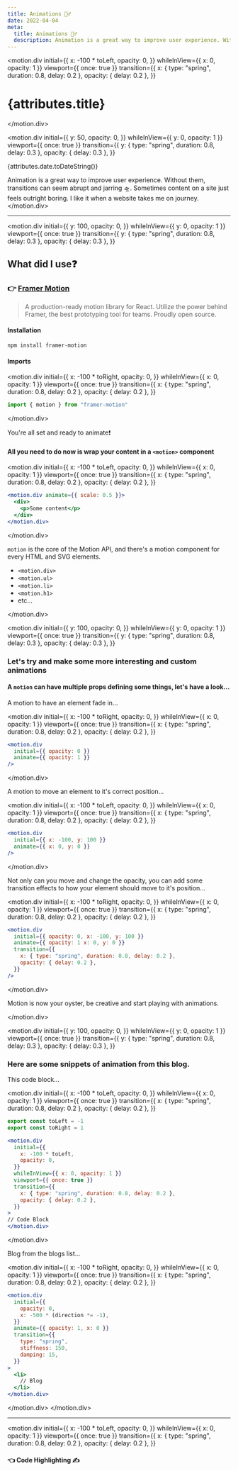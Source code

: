 ```yaml
---
title: Animations 🏃‍♂️
date: 2022-04-04
meta:
  title: Animations 🏃‍♂️
  description: Animation is a great way to improve user experience. Without them, transitions can seem abrupt and jarring 🛸. I like it when a website takes me on journey.
---
```




<motion.div
  initial={{
    x: -100 * toLeft,
    opacity: 0,
  }}
  whileInView={{ x: 0, opacity: 1 }}
  viewport={{ once: true }}
  transition={{
    x: { type: "spring", duration: 0.8, delay: 0.2 },
    opacity: { delay: 0.2 },
  }}
>
# {attributes.title}
</motion.div>

<motion.div
  initial={{
    y: 50,
    opacity: 0,
  }}
  whileInView={{ y: 0, opacity: 1 }}
  viewport={{ once: true }}
  transition={{
    y: { type: "spring", duration: 0.8, delay: 0.3 },
    opacity: { delay: 0.3 },
  }}
>
{attributes.date.toDateString()}

Animation is a great way to improve user experience. Without them, transitions can seem abrupt and jarring 🛸. Sometimes content on a site just feels outright boring. I like it when a website takes me on journey.
</motion.div>

---

<motion.div
  initial={{
    y: 100,
    opacity: 0,
  }}
  whileInView={{ y: 0, opacity: 1 }}
  viewport={{ once: true }}
  transition={{
    y: { type: "spring", duration: 0.8, delay: 0.3 },
    opacity: { delay: 0.3 },
  }}
>
## What did I use❓

### 👉 [Framer Motion](https://www.framer.com/motion/)

> A production-ready motion library for React. Utilize the power behind Framer, the best prototyping tool for teams. Proudly open source.

#### Installation

```
npm install framer-motion
```

#### Imports

<motion.div
  initial={{
    x: -100 * toRight,
    opacity: 0,
  }}
  whileInView={{ x: 0, opacity: 1 }}
  viewport={{ once: true }}
  transition={{
    x: { type: "spring", duration: 0.8, delay: 0.2 },
    opacity: { delay: 0.2 },
  }}
>
```jsx
import { motion } from "framer-motion"
```
</motion.div>

You're all set and ready to animate❗️

#### All you need to do now is wrap your content in a `<motion>` component

<motion.div
  initial={{
    x: -100 * toLeft,
    opacity: 0,
  }}
  whileInView={{ x: 0, opacity: 1 }}
  viewport={{ once: true }}
  transition={{
    x: { type: "spring", duration: 0.8, delay: 0.2 },
    opacity: { delay: 0.2 },
  }}
>
```jsx
<motion.div animate={{ scale: 0.5 }}>
  <div>
    <p>Some content</p>
  </div>
</motion.div>
```
</motion.div>

`motion` is the core of the Motion API, and there's a motion component for every HTML and SVG elements.

- `<motion.div>`
- `<motion.ul>`
- `<motion.li>`
- `<motion.h1>`
- etc...

</motion.div>

<motion.div
  initial={{
    y: 100,
    opacity: 0,
  }}
  whileInView={{ y: 0, opacity: 1 }}
  viewport={{ once: true }}
  transition={{
    y: { type: "spring", duration: 0.8, delay: 0.3 },
    opacity: { delay: 0.3 },
  }}
>
### Let's try and make some more interesting and custom animations

#### A `motion` can have multiple props defining some things, let's have a look...

A motion to have an element fade in...

<motion.div
  initial={{
    x: -100 * toRight,
    opacity: 0,
  }}
  whileInView={{ x: 0, opacity: 1 }}
  viewport={{ once: true }}
  transition={{
    x: { type: "spring", duration: 0.8, delay: 0.2 },
    opacity: { delay: 0.2 },
  }}
>
```jsx
<motion.div
  initial={{ opacity: 0 }}
  animate={{ opacity: 1 }}
/>
```
</motion.div>

A motion to move an element to it's correct position...

<motion.div
  initial={{
    x: -100 * toLeft,
    opacity: 0,
  }}
  whileInView={{ x: 0, opacity: 1 }}
  viewport={{ once: true }}
  transition={{
    x: { type: "spring", duration: 0.8, delay: 0.2 },
    opacity: { delay: 0.2 },
  }}
>
```jsx
<motion.div
  initial={{ x: -100, y: 100 }}
  animate={{ x: 0, y: 0 }}
/>
```
</motion.div>

Not only can you move and change the opacity, you can add some transition effects to how your element should move to it's position...

<motion.div
  initial={{
    x: -100 * toRight,
    opacity: 0,
  }}
  whileInView={{ x: 0, opacity: 1 }}
  viewport={{ once: true }}
  transition={{
    x: { type: "spring", duration: 0.8, delay: 0.2 },
    opacity: { delay: 0.2 },
  }}
>
```jsx
<motion.div
  initial={{ opacity: 0, x: -100, y: 100 }}
  animate={{ opacity: 1 x: 0, y: 0 }}
  transition={{
    x: { type: "spring", duration: 0.8, delay: 0.2 },
    opacity: { delay: 0.2 },
  }}
/>
```
</motion.div>

Motion is now your oyster, be creative and start playing with animations.

</motion.div>

<motion.div
  initial={{
    y: 100,
    opacity: 0,
  }}
  whileInView={{ y: 0, opacity: 1 }}
  viewport={{ once: true }}
  transition={{
    y: { type: "spring", duration: 0.8, delay: 0.3 },
    opacity: { delay: 0.3 },
  }}
>
### Here are some snippets of animation from this blog.

This code block...

<motion.div
  initial={{
    x: -100 * toLeft,
    opacity: 0,
  }}
  whileInView={{ x: 0, opacity: 1 }}
  viewport={{ once: true }}
  transition={{
    x: { type: "spring", duration: 0.8, delay: 0.2 },
    opacity: { delay: 0.2 },
  }}
>
```jsx
export const toLeft = -1
export const toRight = 1

<motion.div
  initial={{
    x: -100 * toLeft,
    opacity: 0,
  }}
  whileInView={{ x: 0, opacity: 1 }}
  viewport={{ once: true }}
  transition={{
    x: { type: "spring", duration: 0.8, delay: 0.2 },
    opacity: { delay: 0.2 },
  }}
>
// Code Block
</motion.div>
```
</motion.div>

Blog from the blogs list...

<motion.div
  initial={{
    x: -100 * toRight,
    opacity: 0,
  }}
  whileInView={{ x: 0, opacity: 1 }}
  viewport={{ once: true }}
  transition={{
    x: { type: "spring", duration: 0.8, delay: 0.2 },
    opacity: { delay: 0.2 },
  }}
>
```jsx
<motion.div
  initial={{
    opacity: 0,
    x: -500 * (direction *= -1),
  }}
  animate={{ opacity: 1, x: 0 }}
  transition={{
    type: "spring",
    stiffness: 150,
    damping: 15,
  }}
>
  <li> 
    // Blog
  </li>
</motion.div>  
```
</motion.div>
</motion.div>

---

<motion.div
  initial={{
    x: -100 * toLeft,
    opacity: 0,
  }}
  whileInView={{ x: 0, opacity: 1 }}
  viewport={{ once: true }}
  transition={{
    x: { type: "spring", duration: 0.8, delay: 0.2 },
    opacity: { delay: 0.2 },
  }}
>
<div className="flex">
  <Link to={`../code-highlighting`} className="transition ease-in-out
    mr-auto rounded-lg shadow-lg text-white
    hover:scale-105 no-underline hover:underline 
    bg-gradient-to-bl from-green-300 via-blue-500 to-purple-600 
    hover:bg-gradient-to-br hover:from-pink-500 hover:via-red-500 hover:to-yellow-500" >
    <div>
      <h4 style={{ marginTop: "0px" }} className="pt-4 pb-2 px-5 text-white">👈 Code Highlighting ✍️</h4>
    </div>
  </Link>
</div>
</motion.div>